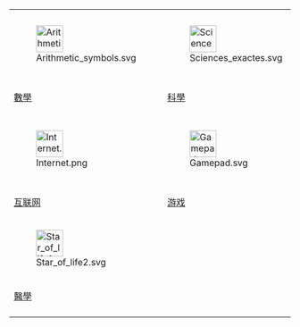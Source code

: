 <div style="text-align: center;">
{|
|- align="center"
| [[File:Arithmetic_symbols.svg|48px]]
| [[File:Sciences_exactes.svg|48px]]
| [[File:Applications-system.svg|48px]]
| [[File:Desktop_computer_clipart_-_Yellow_theme.svg|48px]]
|- align="center"
| [[Portal:數學|數學]]
| [[Portal:科學|科學]]
| [[Portal:技術|技術]]
| [[Portal:資訊科技|資訊科技]]
|-
| [[File:Internet.png|48px]]
| [[File:Gamepad.svg|48px]]
| [[File:8bit-dynamiclist.gif|48px]]
| [[File:ScientificLinux-Logo.gif|48px]]
|- align="center"
| [[Portal:互联网|互联网]]
| [[Portal:电子游戏|游戏]]
| [[Portal:電腦程式設計|電腦程式設計]]
| [[Portal:電子學|電子學]]
|-
| [[File:Star_of_life2.svg|48px]]
| 
| 
| 
|- align="center"
| [[Portal:醫學|醫學]]
| 
| 
| 
|-
|}
</div>